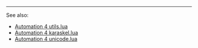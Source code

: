 {{todo|Integrate these files with nice wiki formatting.

*[https://spaceboyz.net/svn/aegisub/trunk/automation/v4-docs/overview.txt Overview]
*[https://spaceboyz.net/svn/aegisub/trunk/automation/v4-docs/basic-function-interface.txt Basic function interface]
*[https://spaceboyz.net/svn/aegisub/trunk/automation/v4-docs/subtitle-data.txt Subtitle data access]
*[https://spaceboyz.net/svn/aegisub/trunk/automation/v4-docs/progress-reporting.txt Reporting back progress, status and debug messages]
*[https://spaceboyz.net/svn/aegisub/trunk/automation/v4-docs/configuration-dialogs.txt Producing dialog boxes]
*[https://spaceboyz.net/svn/aegisub/trunk/automation/v4-docs/misc.txt Text extents function]

Should probably be left out for now, but depends on how subformat handlers will be done:
*[https://spaceboyz.net/svn/aegisub/trunk/automation/v4-docs/file-streams.txt Accessing files]
}}

----

See also:
*[[Automation 4 utils.lua]]
*[[Automation 4 karaskel.lua]]
*[[Automation 4 unicode.lua]]